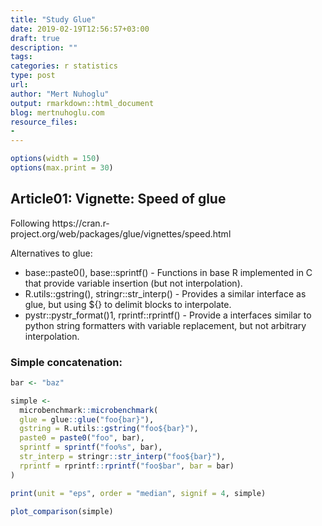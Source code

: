```yaml
---
title: "Study Glue"
date: 2019-02-19T12:56:57+03:00
draft: true
description: ""
tags:
categories: r statistics
type: post
url:
author: "Mert Nuhoglu"
output: rmarkdown::html_document
blog: mertnuhoglu.com
resource_files:
-
---
```


<style>
  .main-container {
    max-width: 1600px !important;
  }
</style>

``` r
options(width = 150)
options(max.print = 30)
``` 

## Article01: Vignette: Speed of glue

Following https://cran.r-project.org/web/packages/glue/vignettes/speed.html

Alternatives to glue:

- base::paste0(), base::sprintf() - Functions in base R implemented in C that provide variable insertion (but not interpolation).
- R.utils::gstring(), stringr::str_interp() - Provides a similar interface as glue, but using ${} to delimit blocks to interpolate.
- pystr::pystr_format()1, rprintf::rprintf() - Provide a interfaces similar to python string formatters with variable replacement, but not arbitrary interpolation.

### Simple concatenation:

``` R
bar <- "baz"

simple <-
  microbenchmark::microbenchmark(
  glue = glue::glue("foo{bar}"),
  gstring = R.utils::gstring("foo${bar}"),
  paste0 = paste0("foo", bar),
  sprintf = sprintf("foo%s", bar),
  str_interp = stringr::str_interp("foo${bar}"),
  rprintf = rprintf::rprintf("foo$bar", bar = bar)
)

print(unit = "eps", order = "median", signif = 4, simple)

plot_comparison(simple)
``` 

